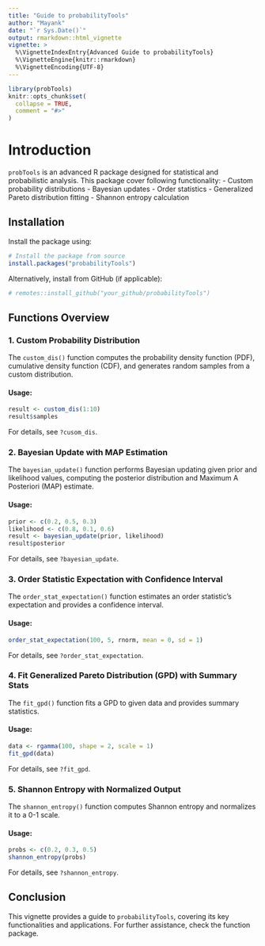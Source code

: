 ```yaml
---
title: "Guide to probabilityTools"
author: "Mayank"
date: "`r Sys.Date()`"
output: rmarkdown::html_vignette
vignette: >
  %\VignetteIndexEntry{Advanced Guide to probabilityTools}
  %\VignetteEngine{knitr::rmarkdown}
  %\VignetteEncoding{UTF-8}
---
```


```r
library(probTools)
knitr::opts_chunk$set(
  collapse = TRUE,
  comment = "#>"
)
```

# Introduction
`probTools` is an advanced R package designed for statistical and probabilistic analysis. This package cover following functionality:
- Custom probability distributions
- Bayesian updates
- Order statistics
- Generalized Pareto distribution fitting
- Shannon entropy calculation

## Installation
Install the package using:

```r
# Install the package from source
install.packages("probabilityTools")
```

Alternatively, install from GitHub (if applicable):

```r
# remotes::install_github("your_github/probabilityTools")
```

## Functions Overview

### 1. Custom Probability Distribution
The `custom_dis()` function computes the probability density function (PDF), cumulative density function (CDF), and generates random samples from a custom distribution.

#### Usage:
```r
result <- custom_dis(1:10)
result$samples
```

For details, see `?cusom_dis`.

### 2. Bayesian Update with MAP Estimation
The `bayesian_update()` function performs Bayesian updating given prior and likelihood values, computing the posterior distribution and Maximum A Posteriori (MAP) estimate.

#### Usage:
```r
prior <- c(0.2, 0.5, 0.3)
likelihood <- c(0.8, 0.1, 0.6)
result <- bayesian_update(prior, likelihood)
result$posterior
```

For details, see `?bayesian_update`.


### 3. Order Statistic Expectation with Confidence Interval
The `order_stat_expectation()` function estimates an order statistic's expectation and provides a confidence interval.

#### Usage:
```r
order_stat_expectation(100, 5, rnorm, mean = 0, sd = 1)
```

For details, see `?order_stat_expectation`.


### 4. Fit Generalized Pareto Distribution (GPD) with Summary Stats
The `fit_gpd()` function fits a GPD to given data and provides summary statistics.

#### Usage:
```r
data <- rgamma(100, shape = 2, scale = 1)
fit_gpd(data)
```

For details, see `?fit_gpd`.


### 5. Shannon Entropy with Normalized Output
The `shannon_entropy()` function computes Shannon entropy and normalizes it to a 0-1 scale.

#### Usage:
```r
probs <- c(0.2, 0.3, 0.5)
shannon_entropy(probs)
```

For details, see `?shannon_entropy`.

## Conclusion
This vignette provides a guide to `probabilityTools`, covering its key functionalities and applications. For further assistance, check the function package.
